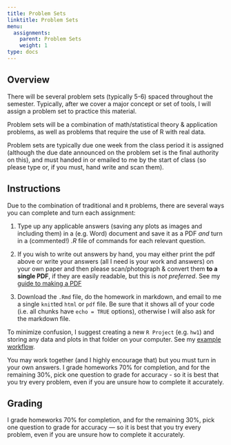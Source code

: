 ```yaml
---
title: Problem Sets
linktitle: Problem Sets
menu:
  assignments:
    parent: Problem Sets
    weight: 1
type: docs
---
```


## Overview

There will be several problem sets (typically 5-6) spaced throughout the semester. Typically, after we cover a major concept or set of tools, I will assign a problem set to practice this material. 

Problem sets will be a combination of math/statistical theory & application problems, as well as problems that require the use of R with real data.

Problem sets are typically due one week from the class period it is assigned (although the due date announced on the problem set is the final authority on this), and must handed in or emailed to me by the start of class (so please type or, if you must, hand write and scan them).

## Instructions

Due to the combination of traditional and `R` problems, there are several ways you can complete and turn each assignment:

1. Type up any applicable answers (saving any plots as images and including them) in a (e.g. Word) document and save it as a PDF *and* turn in a (commented!) *.R* file of commands for each relevant question. 

2. If you wish to write out answers by hand, you may either print the <i class="fas fa-file-pdf"></i> pdf above or write your answers (all I need is your work and answers) on your own paper and then please scan/photograph & convert them **to a single PDF**, if they are easily readable, but this is *not preferred*. See my [guide to making a PDF](/reference/#how-to-make-a-pdf-for-submitting-assignments)

3. Download the <i class="fab fa-markdown"></i> `.Rmd` file, do the homework in markdown, and email to me a single `knit`ted `html` or `pdf` file. Be sure that it shows all of your code (i.e. all chunks have `echo = TRUE` options), otherwise I will also ask for the markdown file.

To minimize confusion, I suggest creating a new `R Project` (e.g. `hw1`) and storing any data and plots in that folder on your computer. See my [example workflow](https://github.com/ryansafner/workflow).

You may work together (and I highly encourage that) but you must turn in your own answers. I grade homeworks 70% for completion, and for the remaining 30%, pick one question to grade for accuracy - so it is best that you try every problem, even if you are unsure how to complete it accurately.

## Grading

I grade homeworks 70% for completion, and for the remaining 30%, pick one question to grade for accuracy — so it is best that you try every problem, even if you are unsure how to complete it accurately.
